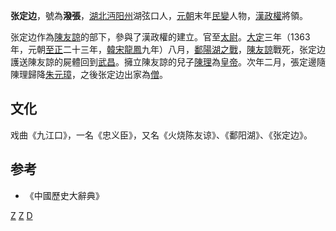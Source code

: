 '''张定边'''{{BD|1318年||1417年|}}，號為'''潑張'''，[[湖北|湖北]][[沔阳州|沔阳州]]湖弦口人，[[元朝|元朝]]末年[[元末民變|民變]]人物，[[陳漢|漢政權]]將領。

张定边作為[[陳友諒|陳友諒]]的部下，參與了漢政權的建立。官至[[太尉|太尉]]。[[大定_(陈友谅)|大定]]三年（1363年，元朝[[至正|至正]]二十三年，[[韓宋|韓宋]][[龍鳳_(韓林兒)|龍鳳]]九年）八月，[[鄱陽湖之戰|鄱陽湖之戰]]，[[陳友諒|陳友諒]]戰死，张定边護送陳友諒的屍體回到[[武昌|武昌]]。擁立陳友諒的兒子[[陈理_(元末)|陳理]]為[[皇帝|皇帝]]。次年二月，張定邊隨陳理歸降[[朱元璋|朱元璋]]，之後张定边出家為[[僧|僧]]。

==文化==
戏曲《九江口》，一名《忠义臣》，又名《火烧陈友谅》、《鄱阳湖》、《张定边》。

==参考==
*《中國歷史大辭典》

[[Category:元朝民變人物|Z]]
[[Category:仙桃人|Z]]
[[Category:张姓|D]]